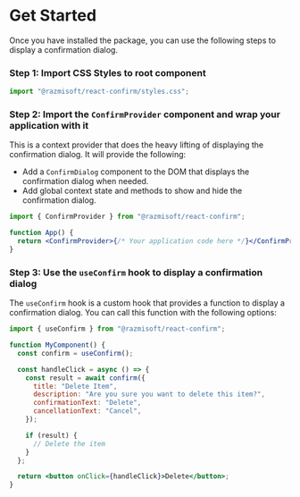 # Get Started

Once you have installed the package, you can use the following steps to display a confirmation dialog.

### Step 1: Import CSS Styles to root component

```jsx
import "@razmisoft/react-confirm/styles.css";
```

### Step 2: Import the `ConfirmProvider` component and wrap your application with it

This is a context provider that does the heavy lifting of displaying the confirmation dialog. It will provide the following:

- Add a `ConfirmDialog` component to the DOM that displays the confirmation dialog when needed.
- Add global context state and methods to show and hide the confirmation dialog.

```jsx
import { ConfirmProvider } from "@razmisoft/react-confirm";

function App() {
  return <ConfirmProvider>{/* Your application code here */}</ConfirmProvider>;
}
```

### Step 3: Use the `useConfirm` hook to display a confirmation dialog

The `useConfirm` hook is a custom hook that provides a function to display a confirmation dialog. You can call this function with the following options:

```jsx
import { useConfirm } from "@razmisoft/react-confirm";

function MyComponent() {
  const confirm = useConfirm();

  const handleClick = async () => {
    const result = await confirm({
      title: "Delete Item",
      description: "Are you sure you want to delete this item?",
      confirmationText: "Delete",
      cancellationText: "Cancel",
    });

    if (result) {
      // Delete the item
    }
  };

  return <button onClick={handleClick}>Delete</button>;
}
```
